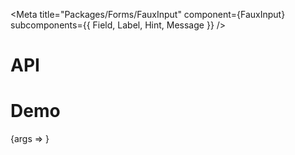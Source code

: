 
<Meta
  title="Packages/Forms/FauxInput"
  component={FauxInput}
  subcomponents={{ Field, Label, Hint, Message }}
/>

# API

<ArgsTable />

# Demo

<Canvas>
  <Story
    name="FauxInput"
    args={{
      children: '',
      label: 'Label',
      isLabelRegular: false,
      isLabelHidden: false,
      hasHint: true,
      hint: 'Hint',
      hasMessage: true,
      message: 'Message'
    }}
    argTypes={{
      disabled: { control: 'boolean' },
      readOnly: { control: 'boolean' },
      isFocused: { control: 'boolean' },
      isHovered: { control: 'boolean' },
      label: { name: 'children', table: { category: 'Label' } },
      isLabelRegular: { name: 'isRegular', table: { category: 'Label' } },
      isLabelHidden: { name: 'hidden', table: { category: 'Label' } },
      hint: { name: 'children', table: { category: 'Hint' } },
      message: { name: 'children', table: { category: 'Message' } },
      hasHint: { name: 'Hint', table: { category: 'Story' } },
      hasMessage: { name: 'Message', table: { category: 'Story' } },
      placeholder: { control: 'text' }
    }}
    parameters={{
      design: {
        allowFullscreen: true,
        type: 'figma',
        url: 'https://www.figma.com/file/6g87L4FdKZTA3knt3Rsfdx/Garden?node-id=103%3A20266'
      }
    }}
  >
    {args => <FauxInputStory {...args} />}
  </Story>
</Canvas>
